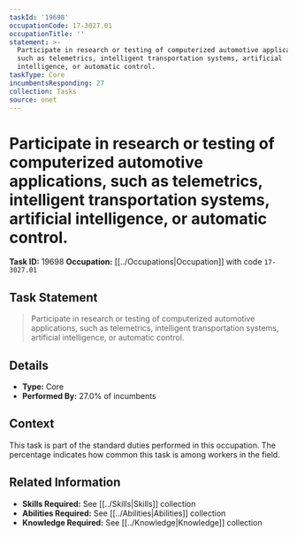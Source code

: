 ```yaml
---
taskId: '19698'
occupationCode: 17-3027.01
occupationTitle: ''
statement: >-
  Participate in research or testing of computerized automotive applications,
  such as telemetrics, intelligent transportation systems, artificial
  intelligence, or automatic control.
taskType: Core
incumbentsResponding: 27
collection: Tasks
source: onet
---
```

# Participate in research or testing of computerized automotive applications, such as telemetrics, intelligent transportation systems, artificial intelligence, or automatic control.

**Task ID:** 19698
**Occupation:** [[../Occupations|Occupation]] with code `17-3027.01`

## Task Statement

> Participate in research or testing of computerized automotive applications, such as telemetrics, intelligent transportation systems, artificial intelligence, or automatic control.

## Details

- **Type:** Core
- **Performed By:** 27.0% of incumbents

## Context

This task is part of the standard duties performed in this occupation. The percentage indicates how common this task is among workers in the field.

## Related Information

- **Skills Required:** See [[../Skills|Skills]] collection
- **Abilities Required:** See [[../Abilities|Abilities]] collection
- **Knowledge Required:** See [[../Knowledge|Knowledge]] collection
